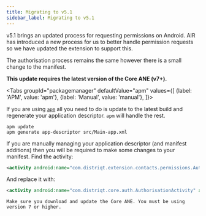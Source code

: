 ```yaml
---
title: Migrating to v5.1
sidebar_label: Migrating to v5.1
---
```



v5.1 brings an updated process for requesting permissions on Android. 
AIR has introduced a new process for us to better handle permission requests so we have updated the extension to support this.

The authorisation process remains the same however there is a small change to the manifest.

**This update requires the latest version of the Core ANE (v7+).**


<Tabs
  groupId="packagemanager"
  defaultValue="apm"
  values={[
    {label: 'APM', value: 'apm'},
    {label: 'Manual', value: 'manual'},
  ]}>

  <TabItem value="apm" >

If you are using [`apm`](https://github.com/airsdk/apm) all you need to do is update to the latest build and regenerate your application descriptor. `apm` will handle the rest.

```
apm update 
apm generate app-descriptor src/Main-app.xml
```

  </TabItem>
  <TabItem value="manual" >

If you are manually managing your application descriptor (and manifest additions) then you will be required to make some changes to your manifest. Find the activity:

```xml
<activity android:name="com.distriqt.extension.contacts.permissions.AuthorisationActivity" android:theme="@android:style/Theme.Translucent.NoTitleBar" android:exported="false" />
```

And replace it with:

```xml
<activity android:name="com.distriqt.core.auth.AuthorisationActivity" android:theme="@android:style/Theme.Translucent.NoTitleBar" android:exported="false" />
```

```note Core
Make sure you download and update the Core ANE. You must be using version 7 or higher.
```

  </TabItem>
  
</Tabs>

